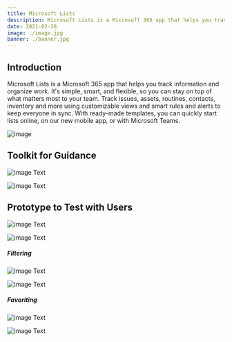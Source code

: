 ```yaml
---
title: Microsoft Lists
description: Microsoft Lists is a Microsoft 365 app that helps you track information and organize work. It's simple, smart, and flexible, so you can stay on top of what matters most to your team.
date: 2021-02-28
image: ./image.jpg
banner: ./banner.jpg
---
```


## Introduction
Microsoft Lists is a Microsoft 365 app that helps you track information and organize work. It's simple, smart, and flexible, so you can stay on top of what matters most to your team. Track issues, assets, routines, contacts, inventory and more using customizable views and smart rules and alerts to keep everyone in sync. With ready-made templates, you can quickly start lists online, on our new mobile app, or with Microsoft Teams.

<Row>
<Col>

![image](./web-mobile.png)

</Col>
</Row>

## Toolkit for Guidance

<Row>
<Col>

![image](./colors.png)
Text

</Col>
<Col>

![image](./web-toolkit.png)
Text

</Col>
</Row>



## Prototype to Test with Users

<Row>
<Col>

![image](./lists-landing.png)
Text

</Col>
<Col>

![image](./recent-lists.png)
Text

</Col>
</Row>



##### Filtering 
<Row>
<Col>

![image](./filtering-01.png)
Text

</Col>
<Col>

![image](./filtering-02.png)
Text

</Col>
</Row>


##### Favoriting
<Row>
<Col>

![image](./favoriting-01.png)
Text

</Col>
<Col>

![image](./favoriting-02.png)
Text

</Col>
</Row>